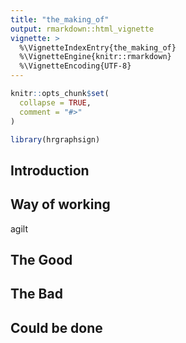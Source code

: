 ```yaml
---
title: "the_making_of"
output: rmarkdown::html_vignette
vignette: >
  %\VignetteIndexEntry{the_making_of}
  %\VignetteEngine{knitr::rmarkdown}
  %\VignetteEncoding{UTF-8}
---
```


```r
knitr::opts_chunk$set(
  collapse = TRUE,
  comment = "#>"
)
```

```r
library(hrgraphsign)
```

## Introduction



## Way of working
agilt


## The Good

## The Bad

## Could be done
